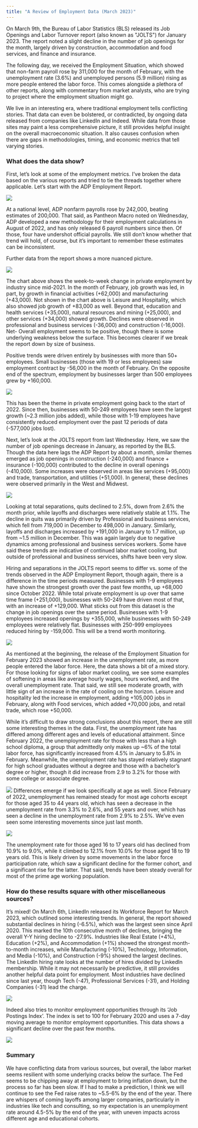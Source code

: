 ```yaml
---
title: "A Review of Employment Data (March 2023)"
---
```


On March 9th, the Bureau of Labor Statistics (BLS) released its Job Openings and Labor Turnover report (also known as \"JOLTS\") for January 2023. The report noted a slight decline in the number of job openings for the month, largely driven by construction, accommodation and food services, and finance and insurance.

The following day, we received the Employment Situation, which showed that non-farm payroll rose by 311,000 for the month of February, with the unemployment rate (3.6%) and unemployed persons (5.9 million) rising as more people entered the labor force. This comes alongside a plethora of other reports, along with commentary from market analysts, who are trying to project where the employment situation might go.

We live in an interesting era, where traditional employment tells conflicting stories. That data can even be bolstered, or contradicted, by ongoing data released from companies like LinkedIn and Indeed. While data from those sites may paint a less comprehensive picture, it still provides helpful insight on the overall macroeconomic situation. It also causes confusion when there are gaps in methodologies, timing, and economic metrics that tell varying stories.

### What does the data show?

First, let's look at some of the employment metrics. I've broken the data based on the various reports and tried to tie the threads together where applicable. Let's start with the ADP Employment Report.

![](/posts/2023-09-23-Employment-Situation/images/image-883529794.png)

At a national level, ADP nonfarm payrolls rose by 242,000, beating estimates of 200,000. That said, as Pantheon Macro noted on Wednesday, ADP developed a new methodology for their employment calculations in August of 2022, and has only released 6 payroll numbers since then. Of those, four have undershot official payrolls. We still don't know whether that trend will hold, of course, but it's important to remember these estimates can be inconsistent.

Further data from the report shows a more nuanced picture.

![](/posts/2023-09-23-Employment-Situation/images/image-308837519.png)

The chart above shows the week-to-week change in private employment by industry since mid-2021. In the month of February, job growth was led, in part, by growth in financial activities (+62,000) and manufacturing (+43,000). Not shown in the chart above is Leisure and Hospitality, which also showed job growth of +83,000 as well. Beyond that, education and health services (+35,000), natural resources and mining (+25,000), and other services (+34,000) showed growth. Declines were observed in professional and business services (-36,000) and construction (-16,000). Net- Overall employment seems to be positive, though there is some underlying weakness below the surface. This becomes clearer if we break the report down by size of business.

Positive trends were driven entirely by businesses with more than 50+ employees. Small businesses (those with 19 or less employees) saw employment contract by -56,000 in the month of February. On the opposite end of the spectrum, employment by businesses larger than 500 employees grew by +160,000.

![](/posts/2023-09-23-Employment-Situation/images/image-1090252235.png)

This has been the theme in private employment going back to the start of 2022. Since then, businesses with 50-249 employees have seen the largest growth (\~2.3 million jobs added), while those with 1-19 employees have consistently reduced employment over the past 12 periods of data (-577,000 jobs lost).

Next, let's look at the JOLTS report from last Wednesday. Here, we saw the number of job openings decrease in January, as reported by the BLS. Though the data here lags the ADP Report by about a month, similar themes emerged as job openings in construction (-240,000) and finance + insurance (-100,000) contributed to the decline in overall openings (-410,000). Some increases were observed in areas like services (+95,000) and trade, transportation, and utilities (+51,000). In general, these declines were observed primarily in the West and Midwest.

![](/posts/2023-09-23-Employment-Situation/images/image-775290872.png)\

Looking at total separations, quits declined to 2.5%, down from 2.6% the month prior, while layoffs and discharges were relatively stable at 1.1%. The decline in quits was primarily driven by Professional and business services, which fell from 719,000 in December to 498,000 in January. Similarly, layoffs and discharges increased by +191,000 in January to 1.7 million, up from \~1.5 million in December. This was again largely due to negative dynamics among professional and business services workers. Some have said these trends are indicative of continued labor market cooling, but outside of professional and business services, shifts have been very slow.

Hiring and separations in the JOLTS report seems to differ vs. some of the trends observed in the ADP Employment Report, though again, there is a difference in the time periods measured. Businesses with 1-9 employees have shown the strongest growth over the past few months, up +68,000 since October 2022. While total private employment is up over that same time frame (+251,000), businesses with 50-249 have driven most of that, with an increase of +129,000. What sticks out from this dataset is the change in job openings over the same period. Businesses with 1-9 employees increased openings by +355,000, while businesses with 50-249 employees were relatively flat. Businesses with 250-999 employees reduced hiring by -159,000. This will be a trend worth monitoring.

![](/posts/2023-09-23-Employment-Situation/images/image-1245720904.png)

As mentioned at the beginning, the release of the Employment Situation for February 2023 showed an increase in the unemployment rate, as more people entered the labor force. Here, the data shows a bit of a mixed story. For those looking for signs of labor market cooling, we see some examples of softening in areas like average hourly wages, hours worked, and the overall unemployment rate. That said, we still see moderate growth, with little sign of an increase in the rate of cooling on the horizon. Leisure and hospitality led the increase in employment, adding +105,000 jobs in February, along with Food services, which added +70,000 jobs, and retail trade, which rose +50,000.

While it's difficult to draw strong conclusions about this report, there are still some interesting themes in the data. First, the unemployment rate has differed among different ages and levels of educational attainment. Since February 2022, the unemployment rate for those with less than a high school diploma, a group that admittedly only makes up \~6% of the total labor force, has significantly increased from 4.5% in January to 5.8% in February. Meanwhile, the unemployment rate has stayed relatively stagnant for high school graduates without a degree and those with a bachelor's degree or higher, though it did increase from 2.9 to 3.2% for those with some college or associate degree.

![](/posts/2023-09-23-Employment-Situation/images/image-1120497484.png)
Differences emerge if we look specifically at age as well. Since February of 2022, unemployment has remained steady for most age cohorts except for those aged 35 to 44 years old, which has seen a decrease in the unemployment rate from 3.3% to 2.6%, and 55 years and over, which has seen a decline in the unemployment rate from 2.9% to 2.5%. We've even seen some interesting movements since just last month.

![](/posts/2023-09-23-Employment-Situation/images/image-970073186.png)

The unemployment rate for those aged 16 to 17 years old has declined from 10.9% to 9.0%, while it climbed to 12.1% from 10.0% for those aged 18 to 19 years old. This is likely driven by some movements in the labor force participation rate, which saw a significant decline for the former cohort, and a significant rise for the latter. That said, trends have been steady overall for most of the prime age working population.

### How do these results square with other miscellaneous sources?

It's mixed! On March 6th, LinkedIn released its Workforce Report for March 2023, which outlined some interesting trends. In general, the report showed substantial declines in hiring (-6.5%), which was the largest seen since April 2020. This marked the 10th consecutive month of declines, bringing the overall Y-Y hiring decline to -27.9%. Industries like Real Estate (+4%), Education (+2%), and Accommodation (+1%) showed the strongest month-to-month increases, while Manufacturing (-10%), Technology, Information, and Media (-10%), and Construction (-9%) showed the largest declines. The LinkedIn hiring rate looks at the number of hires divided by LinkedIn membership. While it may not necessarily be predictive, it still provides another helpful data point for employment. Most industries have declined since last year, though Tech (-47), Professional Services (-31), and Holding Companies (-31) lead the charge.

![](/posts/2023-09-23-Employment-Situation/images/image-418723015.png)\

Indeed also tries to monitor employment opportunities through its 'Job Postings Index'. The index is set to 100 for February 2020 and uses a 7-day moving average to monitor employment opportunities. This data shows a significant decline over the past few months.

![](/posts/2023-09-23-Employment-Situation/images/image-1130165956.png)

### Summary

We have conflicting data from various sources, but overall, the labor market seems resilient with some underlying cracks below the surface. The Fed seems to be chipping away at employment to bring inflation down, but the process so far has been slow. If I had to make a prediction, I think we will continue to see the Fed raise rates to \~5.5-6% by the end of the year. There are whispers of coming layoffs among larger companies, particularly in industries like tech and consulting, so my expectation is an unemployment rate around 4.5-5% by the end of the year, with uneven impacts across different age and educational cohorts.
